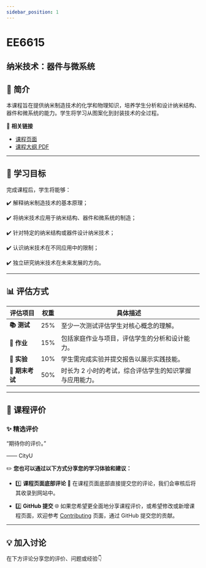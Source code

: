 ```yaml
---
sidebar_position: 1
---
```


# EE6615
## 纳米技术：器件与微系统

## **📘 简介**
本课程旨在提供纳米制造技术的化学和物理知识，培养学生分析和设计纳米结构、器件和微系统的能力。学生将学习从图案化到封装技术的全过程。

🔗 **相关链接**
- [课程页面](https://www.cityu.edu.hk/catalogue/pg/202425/course/EE6615.htm)
- [课程大纲 PDF](https://www.cityu.edu.hk/catalogue/pg/202425/course/EE6615.pdf)

---

## **🎯 学习目标**

完成课程后，学生将能够：

✔️ 解释纳米制造技术的基本原理；

✔️ 将纳米技术应用于纳米结构、器件和微系统的制造；

✔️ 针对特定的纳米结构或器件设计纳米技术；

✔️ 认识纳米技术在不同应用中的限制；

✔️ 独立研究纳米技术在未来发展的方向。

---

## **📊 评估方式**

| **评估项目**          | **权重** | **具体描述**                                                                                       |
|----------------------|---------|---------------------------------------------------------------------------------------------------|
| **📚 测试**            | 25%     | 至少一次测试评估学生对核心概念的理解。                                                              |
| **📝 作业**           | 15%     | 包括家庭作业与项目，评估学生的分析和设计能力。                                                      |
| **📝 实验**           | 10%     | 学生需完成实验并提交报告以展示实践技能。                                                            |
| **📖 期末考试**       | 50%     | 时长为 2 小时的考试，综合评估学生的知识掌握与应用能力。                                             |

---

## **💬 课程评价**

### ✨ **精选评价**
<div className={commentStyles.commentBox}>
    <p className={commentStyles.commentText}>
        “期待你的评价。”
    </p>
    <p className={commentStyles.commentAuthor}>—— CityU</p>
</div>

✏️ **您也可以通过以下方式分享您的学习体验和建议：**

- 1️⃣ **课程页面底部评论**
💬 在课程页面底部直接提交您的评论，我们会审核后将其收录到网站中。

- 2️⃣ **GitHub 提交**
🌐 如果您希望更全面地分享课程评价，或希望修改或新增课程页面，欢迎参考 [Contributing](/contributing) 页面，通过 GitHub 提交您的贡献。

---

## **💡 加入讨论**

在下方评论分享您的评价、问题或经验👇
<Utterances />